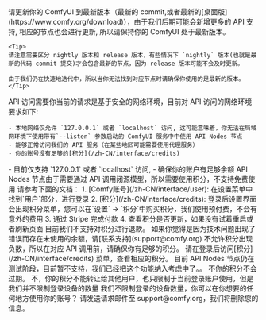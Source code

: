 <AccordionGroup>

  <Accordion title="为什么我找不到 API 节点？">
    请更新你的 ComfyUI 到最新版本（最新的 commit,或者最新的[桌面版](https://www.comfy.org/download)），由于我们后期可能会新增更多的 API 支持, 相应的节点也会进行更新, 所以请保持你的 ComfyUI 处于最新版本。

    <Tip>
    请注意需要区分 nightly 版本和 release 版本，有些情况下 `nightly` 版本(也就是最新的代码 commit 提交)才会包含最新的节点，因为 release 版本可能不会及时更新。
    
    由于我们仍在快速地迭代中，所以当你无法找到对应节点时请确保你使用的是最新的版本。
    </Tip>

  </Accordion>

  <Accordion title="为什么我无法使用 / 登录 API Nodes 节点？">
    API 访问需要你当前的请求是基于安全的网络环境，目前对 API 访问的网络环境要求如下:

    - 本地网络仅允许 `127.0.0.1` 或者 `localhost` 访问, 这可能意味着，你无法在局域网环境下使用带有`--listen` 参数启动的 ComfyUI 服务中中使用 API Nodes 节点
    - 能够正常访问我们的 API 服务（在某些地区可能需要使用代理服务）
    - 你的账号没有足够的[积分](/zh-CN/interface/credits)
  </Accordion>

 <Accordion title="为什么登录了还是无法使用或在使用时还会继续要求我登录？">
    - 目前仅支持 `127.0.0.1` 或者 `localhost` 访问,
    - 确保你的账户有足够余额
  </Accordion>

  <Accordion title="API Nodes 节点可以免费使用吗？">
    API Nodes 节点由于需要通过 API 调用闭源模型，所以需要使用积分，不支持免费使用
  </Accordion>

  <Accordion title="要如何购买积分？">
    请参考下面的文档：
    1. [Comfy账号](/zh-CN/interface/user): 在设置菜单中找到`用户`部分，进行登录
    2. [积分](/zh-CN/interface/credits): 登录后设置界面会出现积分菜单，您可以在`设置` → `积分`中购买积分，我们使用预付费，不会有意外的费用
    3. 通过 Stripe 完成付款
    4. 查看积分是否更新，如果没有试着重启或者刷新页面
  </Accordion>
  
  <Accordion title="未用完的积分支持退款吗？">
  目前我们不支持对积分进行退款。
  如果你觉得是因为技术问题出现了错误而存在未使用的余额，请[联系支持](support@comfy.org)
  </Accordion>

  <Accordion title="积分可以出现负数吗？">
  不允许积分出现负数，所以在对应 API 调用前，请确保你有足够的积分。
  </Accordion>

 <Accordion title="我可以在哪里查看使用量和花费？">
  请在登录后访问[积分](/zh-CN/interface/credits) 菜单，查看相应的积分。
  </Accordion>

  <Accordion title="支持使用自己的 API Key 吗？">
  目前 API Nodes 节点仍在测试阶段，目前暂不支持，我们已经把这个功能纳入考虑中了。。
  </Accordion>

 <Accordion title="积分会过期吗？">
  不你的积分不会过期。
  </Accordion>

  <Accordion title="积分可以转让或者共享吗？">
  不，你的积分不能转让给其他用户，也只限制于当前登录账户使用，但是我们并不限制登录设备的数量
  </Accordion>

   <Accordion title="我可以在不同设备间使用同一个账户吗？">
  我们不限制登录的设备数量，你可以在你想要的任何地方使用你的账号？
  </Accordion>
  
  <Accordion title="我该如何请求删除我的账户或信息？">
  请发送请求邮件至 support@comfy.org，我们将删除您的信息。
  </Accordion>

</AccordionGroup>